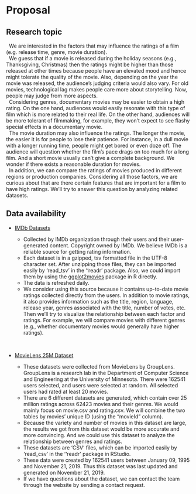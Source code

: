 # Proposal

## Research topic

|   We are interested in the factors that may influence the ratings of a film (e.g. release time, genre, movie duration). 

|   We guess that if a movie is released during the holiday seasons (e.g., Thanksgiving, Christmas) then the ratings might be higher than those released at other times because people have an elevated mood and hence might tolerate the quality of the movie. Also, depending on the year the movie was released, the audience’s judging criteria would also vary. For old movies, technological lag makes people care more about storytelling. Now, people may judge from more aspects. 

|   Considering genres, documentary movies may be easier to obtain a high rating. On the one hand, audiences would easily resonate with this type of film which is more related to their real life. On the other hand, audiences will be more tolerant of filmmaking, for example, they won’t expect to see flashy special effects in a documentary movie. 

|   The movie duration may also influence the ratings. The longer the movie, the easier it is for people to lose their patience. For instance, in a dull movie with a longer running time, people might get bored or even doze off. The audience will question whether the film’s pace drags on too much for a long film. And a short movie usually can’t give a complete background. We wonder if there exists a reasonable duration for movies.

|   In addition, we can compare the ratings of movies produced in different regions or production companies. Considering all those factors, we are curious about that are there certain features that are important for a film to have high ratings. We’ll try to answer this question by analyzing related datasets.



## Data availability

* [IMDb Datasets](https://www.imdb.com/interfaces/)         

  + Collected by IMDb organization through their users and their user-generated content. Copyright owned by IMDb. We believe IMDb is a reliable source for getting rating information.
  + Each dataset is in a gzipped, tsv formatted file in the UTF-8 character set. After unzipping those files, they can be imported easily by ‘read_tsv’ in the ‘‘readr’ package. Also, we could import them by using the [ggplot2movies](https://cran.r-project.org/web/packages/ggplot2movies/index.html) package in R directly.  
  + The data is refreshed daily. 
  + We consider using this source because it contains up-to-date movie ratings collected directly from the users. In addition to movie ratings, it also provides information such as the title, region, language, release year, genres associated with the title, number of votes, etc. Then we’ll try to visualize the relationship between each factor and ratings. For example, we will compare movies with different genres (e.g., whether documentary movies would generally have higher ratings). 

<br/>

* [MovieLens 25M Dataset](https://grouplens.org/datasets/movielens/)
  
  + These datasets were collected from MovieLens by GroupLens. GroupLens is a research lab in the Department of Computer Science and Engineering at the University of Minnesota. There were 162541 users selected, and users were selected at random. All selected users had rated at least 20 movies.
  + There are 6 different datasets are generated, which contain over 25 million ratings across 62423 movies and their genres. We would mainly focus on movie.csv and rating.csv. We will combine the two tables by movies’ unique ID (using the “movieId” column). 
  + Because the variety and number of movies in this dataset are large, the results we got from this dataset would be more accurate and more convincing. And we could use this dataset to analyze the relationship between genres and ratings. 
  + These datasets are ‘CSV’ files, which can be imported easily by ‘read_csv’ in the ‘‘readr’ package in RStudio. 
  + These data were created by 162541 users between January 09, 1995 and November 21, 2019. Thus this dataset was last updated and generated on November 21, 2019.
  + If we have questions about the dataset, we can contact the team through the website by sending a contact request. 
 



